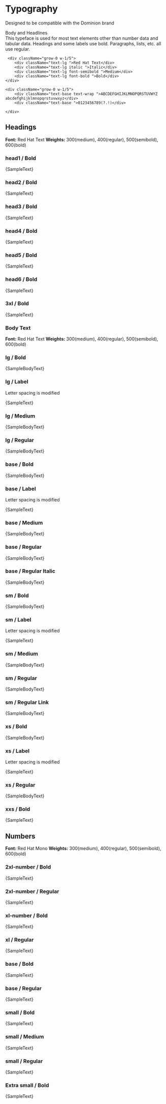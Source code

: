 


 
<Meta title="Atoms/Typography" />
 
# **Typography**
Designed to be compatible with the Dominion brand

<div className="flex gap-8 pb-8">
    <div className="grow w-3/5">
        <div className="text-head2 font-bold">Body and Headlines</div>
        <div className="text-lg ">This typeface is used for most text elements other than number data and tabular data. Headings and some labels use bold. Paragraphs, lists, etc. all use regular.</div>
    </div>

     <div className="grow-0 w-1/5">        
        <div className="text-lg ">Red Hat Text</div>
        <div className="text-lg italic ">Italic</div>
        <div className="text-lg font-semibold ">Medium</div>
        <div className="text-lg font-bold ">Bold</div>
    </div>

    <div className="grow-0 w-1/5">        
        <div className="text-base text-wrap ">ABCDEFGHIJKLMNOPQRSTUVWYZ abcdefghijklmnopqrstuvwxyz</div>
        <div className="text-base ">0123456789(?.!)</div>
        
    </div>



</div>

 
## **Headings**
 
**Font:** Red Hat Text 
**Weights:** 300(medium), 400(regular), 500(semibold), 600(bold)

### **head1 / Bold**
<div className='font-sans text-head1 font-bold'>{SampleText}</div>

### **head2 / Bold**
<div className='font-sans text-head2 font-bold'>{SampleText}</div>

### **head3 / Bold**
<div className='font-sans text-head3 font-bold'>{SampleText}</div>

### **head4 / Bold**
<div className='font-sans text-head4 font-bold'>{SampleText}</div>

### **head5 / Bold**
<div className='font-sans text-head5 font-bold'>{SampleText}</div>

### **head6 / Bold**
<div className='font-sans text-head6 font-bold'>{SampleText}</div>

### **3xl / Bold**
<div className='font-sans text-3xl font-bold'>{SampleText}</div>




<div className="py-10"/>
 

### **Body Text**
**Font:** Red Hat Text 
**Weights:** 300(medium), 400(regular), 500(semibold), 600(bold)

### **lg / Bold**
<div className='font-sans text-lg font-bold'>{SampleBodyText}</div>

### **lg / Label**
Letter spacing is modified
<div className='font-sans text-lg font-bold tracking-[0.075em]'>{SampleText}</div>

### **lg / Medium**
<div className='font-sans text-lg font-semibold'>{SampleBodyText}</div>

### **lg / Regular**
<div className='font-sans text-lg'>{SampleBodyText}</div>


<div className="py-3"/>

### **base / Bold**
<div className='font-sans text-base font-bold'>{SampleBodyText}</div>

### **base / Label**
Letter spacing is modified
<div className='font-sans text-base font-bold tracking-[0.025em]'>{SampleText}</div>

### **base / Medium**
<div className='font-sans text-base font-semibold'>{SampleBodyText}</div>

### **base / Regular**
<div className='font-sans text-base'>{SampleBodyText}</div>

### **base / Regular Italic**
<div className='font-sans text-base italic'>{SampleBodyText}</div>


<div className="py-3"/>

### **sm / Bold**
<div className='font-sans text-sm font-bold'>{SampleBodyText}</div>

### **sm / Label**
Letter spacing is modified
<div className='font-sans text-sm font-bold tracking-[0.05em]'>{SampleText}</div>

### **sm / Medium**
<div className='font-sans text-sm font-semibold'>{SampleBodyText}</div>

### **sm / Regular**
<div className='font-sans text-sm'>{SampleBodyText}</div>

### **sm / Regular Link**
<div className='font-sans text-sm text-primary-700 underline hover:text-primary-800 '>{SampleBodyText}</div>

<div className="py-3"/>

### **xs / Bold**
<div className='font-sans text-xs font-bold'>{SampleBodyText}</div>

### **xs / Label**
Letter spacing is modified
<div className='font-sans text-xs font-bold uppercase tracking-[0.05em]'>{SampleText}</div>

### **xs / Regular**
<div className='font-sans text-xs'>{SampleBodyText}</div>

### **xxs / Bold**
<div className='font-sans text-xxs font-bold uppercase tracking-[0.05em]'>{SampleText}</div>


<div className="py-10"/>

## **Numbers**
**Font:** Red Hat Mono 
**Weights:** 300(medium), 400(regular), 500(semibold), 600(bold)

 ### **2xl-number / Bold**
<div className='font-mono text-2xl-number font-bold'>{SampleText}</div>

 ### **2xl-number / Regular**
<div className='font-mono text-2xl-number'>{SampleText}</div> 

 ### **xl-number / Bold**
<div className='font-mono text-xl-number font-bold'>{SampleText}</div> 

 ### **xl / Regular**
<div className='font-mono text-xl-number'>{SampleText}</div> 

 ### **base / Bold**
<div className='font-mono text-base font-bold'>{SampleText}</div> 

 ### **base / Regular**
<div className='font-mono text-base'>{SampleText}</div> 


 ### **small / Bold**
<div className='font-mono text-small font-bold'>{SampleText}</div>

 ### **small / Medium**
<div className='font-mono text-small font-semibold'>{SampleText}</div>

 ### **small / Regular**
<div className='font-mono text-small'>{SampleText}</div> 

### **Extra small / Bold** 
<div className='font-mono text-xxs font-bold uppercase'>{SampleText}</div>


